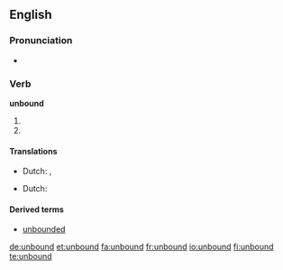 ==English==

===Pronunciation===
* {{IPA|/ʌn'baʊnd/}}

===Verb===
'''unbound'''

# {{simple past of|[[unbind]]}}
# {{past participle of|[[unbind]]}}

====Translations====
{{trans-top|simple past of "to unbind"}}
* Dutch: {{t-|nl|ontbond|s}}, {{t-|nl|ontbonden|p}}
{{trans-mid}}
{{trans-bottom}}

{{trans-top|past participle of "to unbind"}}
* Dutch: {{t-|nl|ontbonden}}
{{trans-mid}}
{{trans-bottom}}

====Derived terms====
*[[unbounded]]

[[de:unbound]]
[[et:unbound]]
[[fa:unbound]]
[[fr:unbound]]
[[io:unbound]]
[[fi:unbound]]
[[te:unbound]]